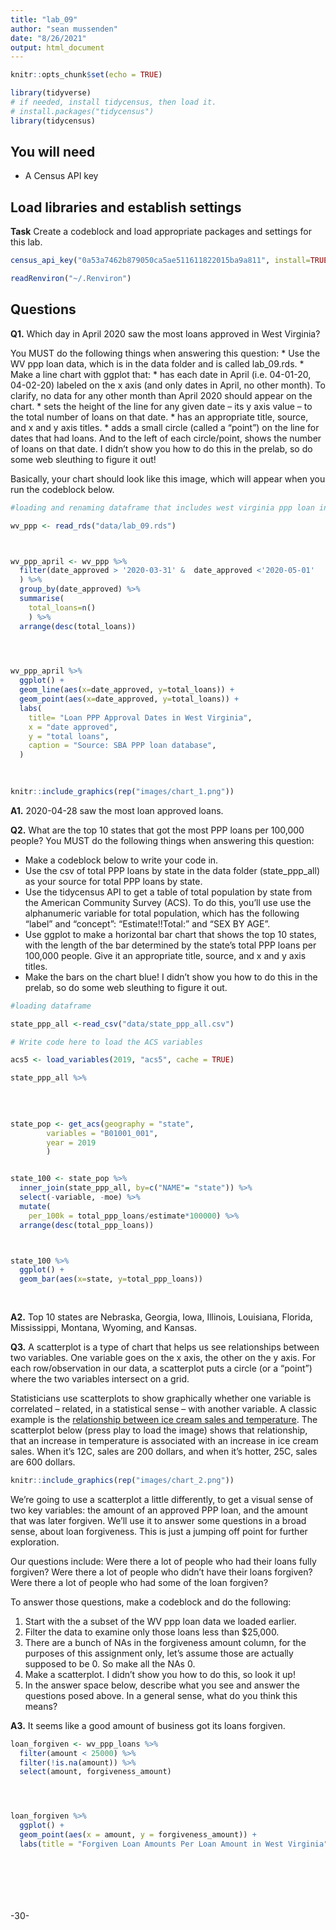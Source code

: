 ```yaml
---
title: "lab_09"
author: "sean mussenden"
date: "8/26/2021"
output: html_document
---
```


```r
knitr::opts_chunk$set(echo = TRUE)
```


```r
library(tidyverse)
# if needed, install tidycensus, then load it.
# install.packages("tidycensus")
library(tidycensus)
```



## You will need

* A Census API key

## Load libraries and establish settings

**Task** Create a codeblock and load appropriate packages and settings for this lab.

```r
census_api_key("0a53a7462b879050ca5ae511611822015ba9a811", install=TRUE, overwrite = TRUE)

readRenviron("~/.Renviron")


```



## Questions

**Q1.** Which day in April 2020 saw the most loans approved in West Virginia? 

You MUST do the following things when answering this question:
* Use the WV ppp loan data, which is in the data folder and is called lab_09.rds.
* Make a line chart with ggplot that:
  * has each date in April (i.e. 04-01-20, 04-02-20) labeled on the x axis (and only dates in April, no other month). To clarify, no data for any other month than April 2020 should appear on the chart. 
  * sets the height of the line for any given date -- its y axis value -- to the total number of loans on that date.
  * has an appropriate title, source, and x and y axis titles. 
  * adds a small circle (called a "point") on the line for dates that had loans. And to the left of each circle/point, shows the number of loans on that date.  I didn't show you how to do this in the prelab, so do some web sleuthing to figure it out! 

Basically, your chart should look like this image, which will appear when you run the codeblock below. 

```r
#loading and renaming dataframe that includes west virginia ppp loan info

wv_ppp <- read_rds("data/lab_09.rds")



wv_ppp_april <- wv_ppp %>% 
  filter(date_approved > '2020-03-31' &  date_approved <'2020-05-01'
  ) %>% 
  group_by(date_approved) %>% 
  summarise(
    total_loans=n()
    ) %>% 
  arrange(desc(total_loans))


  
```


```r

wv_ppp_april %>% 
  ggplot() +
  geom_line(aes(x=date_approved, y=total_loans)) +
  geom_point(aes(x=date_approved, y=total_loans)) +
  labs(
    title= "Loan PPP Approval Dates in West Virginia",
    x = "date approved",
    y = "total loans",
    caption = "Source: SBA PPP loan database",
  )  
  
   


```





```r
knitr::include_graphics(rep("images/chart_1.png"))
```
**A1.** 2020-04-28 saw the most loan approved loans. 

**Q2.** What are the top 10 states that got the most PPP loans per 100,000 people? You MUST do the following things when answering this question:

* Make a codeblock below to write your code in.
* Use the csv of total PPP loans by state in the data folder (state_ppp_all) as your source for total PPP loans by state.  
* Use the tidycensus API to get a table of total population by state from the American Community Survey (ACS). To do this, you'll use use the alphanumeric variable for total population, which has the following "label" and "concept": "Estimate!!Total:" and "SEX BY AGE".  
* Use ggplot to make a horizontal bar chart that shows the top 10 states, with the length of the bar determined by the state's total PPP loans per 100,000 people. Give it an appropriate title, source, and x and y axis titles. 
* Make the bars on the chart blue! I didn't show you how to do this in the prelab, so do some web sleuthing to figure it out.  


```r
#loading dataframe

state_ppp_all <-read_csv("data/state_ppp_all.csv")

# Write code here to load the ACS variables

acs5 <- load_variables(2019, "acs5", cache = TRUE)


```

```r

state_ppp_all %>% 
  
  
 

state_pop <- get_acs(geography = "state",
        variables = "B01001_001",
        year = 2019
        )


state_100 <- state_pop %>% 
  inner_join(state_ppp_all, by=c("NAME"= "state")) %>% 
  select(-variable, -moe) %>% 
  mutate(
    per_100k = total_ppp_loans/estimate*100000) %>% 
  arrange(desc(total_ppp_loans))



state_100 %>% 
  ggplot() +
  geom_bar(aes(x=state, y=total_ppp_loans)) 
   
 


```



**A2.** Top 10 states are Nebraska, Georgia, Iowa, Illinois, Louisiana, Florida, Mississippi, Montana, Wyoming, and Kansas. 

**Q3.**  A scatterplot is a type of chart that helps us see relationships between two variables. One variable goes on the x axis, the other on the y axis.  For each row/observation in our data, a scatterplot puts a circle (or a "point") where the two variables intersect on a grid. 

Statisticians use scatterplots to show graphically whether one variable is correlated -- related, in a statistical sense -- with another variable.  A classic example is the [relationship between ice cream sales and temperature](https://www.mathsisfun.com/data/scatter-xy-plots.html).  The scatterplot below (press play to load the image) shows that relationship, that an increase in temperature is associated with an increase in ice cream sales. When it's 12C, sales are 200 dollars, and when it's hotter, 25C, sales are 600 dollars.

```r
knitr::include_graphics(rep("images/chart_2.png"))
```

We're going to use a scatterplot a little differently, to get a visual sense of two key variables: the amount of an approved PPP loan, and the amount that was later forgiven. We'll use it to answer some questions in a broad sense, about loan forgiveness.  This is just a jumping off point for further exploration. 

Our questions include: Were there a lot of people who had their loans fully forgiven?  Were there a lot of people who didn't have their loans forgiven? Were there a lot of people who had some of the loan forgiven? 

To answer those questions, make a codeblock and do the following:

1. Start with the a subset of the WV ppp loan data we loaded earlier.
2. Filter the data to examine only those loans less than $25,000.
3. There are a bunch of NAs in the forgiveness amount column, for the purposes of this assignment only, let's assume those are actually supposed to be 0. So make all the NAs 0. 
4. Make a scatterplot. I didn't show you how to do this, so look it up! 
5. In the answer space below, describe what you see and answer the questions posed above.  In a general sense, what do you think this means?  

**A3.**  It seems like a good amount of business got its loans forgiven. 

```r

loan_forgiven <- wv_ppp_loans %>% 
  filter(amount < 25000) %>%
  filter(!is.na(amount)) %>% 
  select(amount, forgiveness_amount)




loan_forgiven %>% 
  ggplot() +
  geom_point(aes(x = amount, y = forgiveness_amount)) +
  labs(title = "Forgiven Loan Amounts Per Loan Amount in West Virginia", x = "Loan Amount", y = "Forgiveness Amount")








```


-30-
